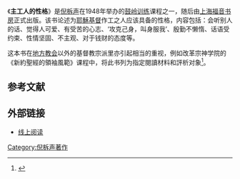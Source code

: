 《'''主工人的性格'''》是[[倪柝声|倪柝声]]在1948年举办的[[鼓岭训练|鼓岭训练]]课程之一，随后由[[上海福音书房|上海福音书房]]正式出版。该书论述为[[耶穌基督|耶穌基督]]作工之人应该具备的性格，内容包括：会听别人的话、觉得人可爱、有受苦的心志、‘攻克己身，叫身服我’、殷勤不懒惰、话语受约束、性情坚固、不主观、对于钱财的态度等。

这本书在[[地方教会|地方教会]]以外的基督教宗派里亦引起相当的重视，例如改革宗神学院的《新約聖經的領袖風範》课程中，将此书列为指定閱讀材料和評析对象<ref>{{Cite web |url=http://www.crts.edu/courses.2007.MaySep.htm |title=改革宗神学院课程表 |accessdate=2009-03-09 |archive-date=2009-03-05 |archive-url=https://web.archive.org/web/20090305032948/http://www.crts.edu/courses.2007.MaySep.htm |dead-url=no }}</ref>。

==参考文献==
{{Reflist}}

== 外部链接 ==
*[https://web.archive.org/web/20070206141552/http://www.lsmchinese.org/big5/07online_reading/nee/chapread.asp?bookno=3-06 线上阅读]
[[Category:倪柝声著作|Category:倪柝声著作]]
